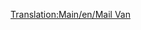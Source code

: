 [[Translation:Main/en/Mail Van]]{{Template:Wagons/Nl
|Afbeelding=[[File:en/Mailvan.png]] [[File:en/Mailvanx.png]]
|Naam=Postwagon
|NormaalKosten=£ 1,335 ($ 2,670)
|NormaalGewicht=21 / 28 t
|NormaalCapaciteit=30 zakken post
|MonoKosten="
|MonoGewicht=21 / 29 t
|MonoCapaciteit=35 zakken post
|MagKosten="
|MagGewicht=21 / 30 t
|MagCapaciteit=37 zakken post
|Omschrijving=Een gewone wagon die post vervoert.
}}